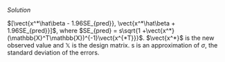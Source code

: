 
\color{blue}

*Solution* 

$[\vect{x^*\hat\beta - 1.96SE_{pred}}, \vect{x^*\hat\beta + 1.96SE_{pred}}]$, where $SE_{pred} = s\sqrt{1 +\vect{x^*}(\mathbb{X}^T\mathbb{X})^{-1}\vect{x^{*T}}}$. $\vect{x^*}$ is the new observed value and $\mathbb{X}$ is the design matrix. s is an approximation of $\sigma$, the standard deviation of the errors.

\color{black}


